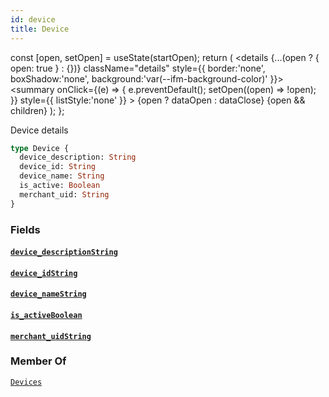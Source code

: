 ```yaml
---
id: device
title: Device
---
```









  const [open, setOpen] = useState(startOpen);
  return (
    <details {...(open ? { open: true } : {})} className="details" style={{ border:'none', boxShadow:'none', background:'var(--ifm-background-color)' }}>
      <summary
        onClick={(e) => {
          e.preventDefault();
          setOpen((open) => !open);
        }}
        style={{ listStyle:'none' }}
      >
      {open ? dataOpen : dataClose}
      </summary>
      {open && children}
    </details>
  );
};








Device details


```graphql
type Device {
  device_description: String
  device_id: String
  device_name: String
  is_active: Boolean
  merchant_uid: String
}
```




### Fields

#### [`device_description`](#)<Bullet />[`String`](/docs/api/types/scalars/string)  
> 
> 
> 
> 

#### [`device_id`](#)<Bullet />[`String`](/docs/api/types/scalars/string)  
> 
> 
> 
> 

#### [`device_name`](#)<Bullet />[`String`](/docs/api/types/scalars/string)  
> 
> 
> 
> 

#### [`is_active`](#)<Bullet />[`Boolean`](/docs/api/types/scalars/boolean)  
> 
> 
> 
> 

#### [`merchant_uid`](#)<Bullet />[`String`](/docs/api/types/scalars/string)  
> 
> 
> 
> 



### Member Of

[`Devices`](/docs/api/types/objects/devices)  <Badge class="badge badge--secondary" text="object"/>

